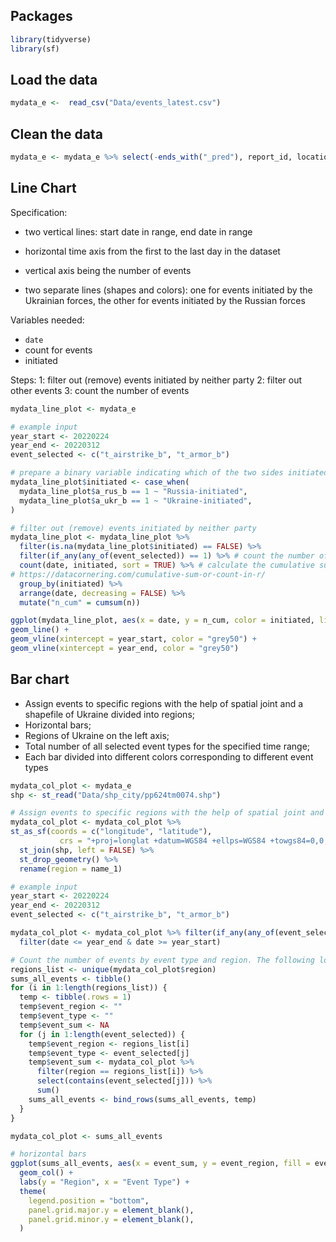 
## Packages
```r
library(tidyverse)
library(sf)
```

## Load the data
```r
mydata_e <-  read_csv("Data/events_latest.csv")
```

## Clean the data
```r
mydata_e <- mydata_e %>% select(-ends_with("_pred"), report_id, location, tempid, source, url, time, text, lang, address, GEO_PRECISION, GEO_API)
```

## Line Chart

Specification:

- two vertical lines: start date in range, end date in range

- horizontal time axis from the first to the last day in the dataset

- vertical axis being the number of events

- two separate lines (shapes and colors): one for events initiated by the  Ukrainian forces, the other for events initiated by the Russian forces

Variables needed:

- `date`
- count for events
- initiated

Steps:
1: filter out (remove) events initiated by neither party
2: filter out other events
3: count the number of events

```r
mydata_line_plot <- mydata_e

# example input
year_start <- 20220224
year_end <- 20220312
event_selected <- c("t_airstrike_b", "t_armor_b")

# prepare a binary variable indicating which of the two sides initiated the event
mydata_line_plot$initiated <- case_when(
  mydata_line_plot$a_rus_b == 1 ~ "Russia-initiated",
  mydata_line_plot$a_ukr_b == 1 ~ "Ukraine-initiated",
)

# filter out (remove) events initiated by neither party
mydata_line_plot <- mydata_line_plot %>%
  filter(is.na(mydata_line_plot$initiated) == FALSE) %>%
  filter(if_any(any_of(event_selected)) == 1) %>% # count the number of events
  count(date, initiated, sort = TRUE) %>% # calculate the cumulative sum over time, grouped by the country that initiated the event
# https://datacornering.com/cumulative-sum-or-count-in-r/
  group_by(initiated) %>%
  arrange(date, decreasing = FALSE) %>%
  mutate("n_cum" = cumsum(n))
```

```r
ggplot(mydata_line_plot, aes(x = date, y = n_cum, color = initiated, linetype = initiated)) +
geom_line() +
geom_vline(xintercept = year_start, color = "grey50") +
geom_vline(xintercept = year_end, color = "grey50")
```

## Bar chart
- Assign events to specific regions with the help of spatial joint and a shapefile of Ukraine divided into regions;
- Horizontal bars;
- Regions of Ukraine on the left axis;
- Total number of all selected event types for the specified time range;
- Each bar divided into different colors corresponding to different event types

```r
mydata_col_plot <- mydata_e
shp <- st_read("Data/shp_city/pp624tm0074.shp")

# Assign events to specific regions with the help of spatial joint and a shapefile of Ukraine divided into regions.
mydata_col_plot <- mydata_col_plot %>%
st_as_sf(coords = c("longitude", "latitude"),
           crs = "+proj=longlat +datum=WGS84 +ellps=WGS84 +towgs84=0,0,0") %>% 
  st_join(shp, left = FALSE) %>%
  st_drop_geometry() %>%
  rename(region = name_1)
```


```r
# example input
year_start <- 20220224
year_end <- 20220312
event_selected <- c("t_airstrike_b", "t_armor_b")

mydata_col_plot <- mydata_col_plot %>% filter(if_any(any_of(event_selected)) == 1) %>% # filter out events outside of the date range
  filter(date <= year_end & date >= year_start)

# Count the number of events by event type and region. The following loops over all event types selected by the user to calculate the sum of the events of each type in the filtered data frame.
regions_list <- unique(mydata_col_plot$region)
sums_all_events <- tibble()
for (i in 1:length(regions_list)) {
  temp <- tibble(.rows = 1)
  temp$event_region <- ""
  temp$event_type <- ""
  temp$event_sum <- NA
  for (j in 1:length(event_selected)) {
    temp$event_region <- regions_list[i]
    temp$event_type <- event_selected[j]
    temp$event_sum <- mydata_col_plot %>% 
      filter(region == regions_list[i]) %>%
      select(contains(event_selected[j])) %>% 
      sum()
    sums_all_events <- bind_rows(sums_all_events, temp)
  }
}

mydata_col_plot <- sums_all_events
```

```r
# horizontal bars
ggplot(sums_all_events, aes(x = event_sum, y = event_region, fill = event_type)) +
  geom_col() +
  labs(y = "Region", x = "Event Type") +
  theme(
    legend.position = "bottom",
    panel.grid.major.y = element_blank(),
    panel.grid.minor.y = element_blank(),
  )
```